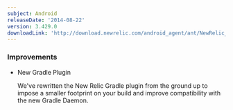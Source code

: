 ```yaml
---
subject: Android
releaseDate: '2014-08-22'
version: 3.429.0
downloadLink: 'http://download.newrelic.com/android_agent/ant/NewRelic_Android_Agent_3.429.0.zip'
---
```


### Improvements

* New Gradle Plugin

  We've rewritten the New Relic Gradle plugin from the ground up to impose a smaller footprint on your build and improve compatibility with the new Gradle Daemon.

